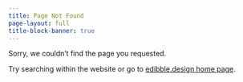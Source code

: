 ```yaml
---
title: Page Not Found
page-layout: full
title-block-banner: true
---
```


Sorry, we couldn't find the page you requested. 

Try searching within the website or go to [edibble.design home page](edibble.design).


